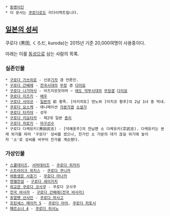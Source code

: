  * [[동명이인]]
 * 이 문서는 [[쿠로다]]로도 리다이렉트됩니다.
== [[일본의 성씨]] ==
쿠로다 (黒田, くろだ, kuroda)는 2015년 기준 20,000여명이 사용중이다. 

아래는 이를 [[동성]]으로 삼는 사람의 목록.

=== 실존인물 ===
 * [[구로다 가쓰히로]] - 신문[[기자]] 겸 언론인.
 * [[구로다 간베에]] - [[전국시대]]의 [[무장]] 겸 [[다이묘]]
 * [[구로다 나가마사]] - 아즈치모모야마 ~ [[에도 막부]]시대의 [[무장]]겸 [[다이묘]]
 * [[쿠로다 미즈키]] - [[배우]]
 * [[구로다 사야코]] - [[일본]]의 前 황족. [아키히토] 덴노와 [미치코 황후]의 2남 1녀 중 막내.
 * [[쿠로다 요스케]] - 애니메이션 [[각본가]]겸 [[소설가]]
 * [[쿠로다 타카야]] - 성우
 * [[구로다 키요타카]] - 제2대 일본 [[총리]]
 * [[구로다 히로키]] - [[야구]]선수
 * 구로다 다케유키(黑田武志) - [덕혜옹주]의 전남편 소 다케유키(宗武志). 다케유키는 본래 외가를 따라 '구로다' 성씨를 썼으나, 친가인 소 가문의 대가 끊길 위기에 놓이자 '소'로 성씨를 바꾸어 친가를 계승했다.

=== 가상인물 ===
 * [[스쿨데이즈]], [[서머데이즈]] - [[쿠로다 히카리]]
 * [[스트라이크 위치스]] - [[쿠로다 쿠니카]]
 * [[여동생은 사춘기]] - [[쿠로다 마나카]]
 * [[엔젤전설]] - [[구로다 세이키치]]
 * [[외교관 쿠로다 코사쿠]] - 쿠로다 코사쿠
 * [[전국 바사라]] - [[구로다 간베에(전국 바사라)]]
 * [[쥬얼펫 선샤인]] - [[쿠로다 마사고]]
 * [[프린세스 메이커 5]] - [[쿠로다 아야]], [[쿠로다 히토시]]
 * [[페르소나 4]] - [[쿠로다 히사노]]

